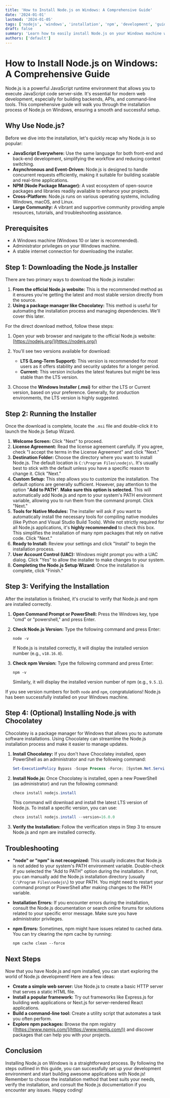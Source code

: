```yaml
---
title: 'How to Install Node.js on Windows: A Comprehensive Guide'
date: '2024-01-01'
lastmod: '2024-01-05'
tags: ['nodejs', 'windows', 'installation', 'npm', 'development', 'guide', 'environment setup']
draft: false
summary: 'Learn how to easily install Node.js on your Windows machine with this step-by-step guide. Includes instructions for downloading, installing, verifying the installation, and setting up npm. Get started with Node.js development today!'
authors: ['default']
---
```


# How to Install Node.js on Windows: A Comprehensive Guide

Node.js is a powerful JavaScript runtime environment that allows you to execute JavaScript code server-side. It's essential for modern web development, especially for building backends, APIs, and command-line tools. This comprehensive guide will walk you through the installation process of Node.js on Windows, ensuring a smooth and successful setup.

## Why Use Node.js?

Before we dive into the installation, let's quickly recap why Node.js is so popular:

- **JavaScript Everywhere:** Use the same language for both front-end and back-end development, simplifying the workflow and reducing context switching.
- **Asynchronous and Event-Driven:** Node.js is designed to handle concurrent requests efficiently, making it suitable for building scalable and real-time applications.
- **NPM (Node Package Manager):** A vast ecosystem of open-source packages and libraries readily available to enhance your projects.
- **Cross-Platform:** Node.js runs on various operating systems, including Windows, macOS, and Linux.
- **Large Community:** A vibrant and supportive community providing ample resources, tutorials, and troubleshooting assistance.

## Prerequisites

- A Windows machine (Windows 10 or later is recommended).
- Administrator privileges on your Windows machine.
- A stable internet connection for downloading the installer.

## Step 1: Downloading the Node.js Installer

There are two primary ways to download the Node.js installer:

1.  **From the official Node.js website:** This is the recommended method as it ensures you're getting the latest and most stable version directly from the source.
2.  **Using a package manager like Chocolatey:** This method is useful for automating the installation process and managing dependencies. We'll cover this later.

For the direct download method, follow these steps:

1.  Open your web browser and navigate to the official Node.js website: [https://nodejs.org/](https://nodejs.org/)
2.  You'll see two versions available for download:

    - **LTS (Long-Term Support):** This version is recommended for most users as it offers stability and security updates for a longer period.
    - **Current:** This version includes the latest features but might be less stable than the LTS version.

3.  Choose the **Windows Installer (.msi)** for either the LTS or Current version, based on your preference. Generally, for production environments, the LTS version is highly suggested.

## Step 2: Running the Installer

Once the download is complete, locate the `.msi` file and double-click it to launch the Node.js Setup Wizard.

1.  **Welcome Screen:** Click "Next" to proceed.
2.  **License Agreement:** Read the license agreement carefully. If you agree, check "I accept the terms in the License Agreement" and click "Next."
3.  **Destination Folder:** Choose the directory where you want to install Node.js. The default location is `C:\Program Files\nodejs\`. It's usually best to stick with the default unless you have a specific reason to change it. Click "Next."
4.  **Custom Setup:** This step allows you to customize the installation. The default options are generally sufficient. However, pay attention to the option "**Add to PATH**". **Make sure this option is selected.** This will automatically add Node.js and npm to your system's PATH environment variable, allowing you to run them from the command prompt. Click "Next."
5.  **Tools for Native Modules:** The installer will ask if you want to automatically install the necessary tools for compiling native modules (like Python and Visual Studio Build Tools). While not strictly required for all Node.js applications, it's **highly recommended** to check this box. This simplifies the installation of many npm packages that rely on native code. Click "Next."
6.  **Ready to Install:** Review your settings and click "Install" to begin the installation process.
7.  **User Account Control (UAC):** Windows might prompt you with a UAC dialog. Click "Yes" to allow the installer to make changes to your system.
8.  **Completing the Node.js Setup Wizard:** Once the installation is complete, click "Finish."

## Step 3: Verifying the Installation

After the installation is finished, it's crucial to verify that Node.js and npm are installed correctly.

1.  **Open Command Prompt or PowerShell:** Press the Windows key, type "cmd" or "powershell," and press Enter.

2.  **Check Node.js Version:** Type the following command and press Enter:

    ```plaintext
    node -v
    ```

    If Node.js is installed correctly, it will display the installed version number (e.g., `v18.16.0`).

3.  **Check npm Version:** Type the following command and press Enter:

    ```plaintext
    npm -v
    ```

    Similarly, it will display the installed version number of npm (e.g., `9.5.1`).

If you see version numbers for both `node` and `npm`, congratulations! Node.js has been successfully installed on your Windows machine.

## Step 4: (Optional) Installing Node.js with Chocolatey

Chocolatey is a package manager for Windows that allows you to automate software installations. Using Chocolatey can streamline the Node.js installation process and make it easier to manage updates.

1.  **Install Chocolatey:** If you don't have Chocolatey installed, open PowerShell as an administrator and run the following command:

    ```powershell
    Set-ExecutionPolicy Bypass -Scope Process -Force; [System.Net.ServicePointManager]::SecurityProtocol = [System.Net.ServicePointManager]::SecurityProtocol -bor 3072; iex ((New-Object System.Net.WebClient).DownloadString('https://community.chocolatey.org/install.ps1'))
    ```

2.  **Install Node.js:** Once Chocolatey is installed, open a new PowerShell (as administrator) and run the following command:

    ```powershell
    choco install nodejs.install
    ```

    This command will download and install the latest LTS version of Node.js. To install a specific version, you can use:

    ```powershell
    choco install nodejs.install --version=16.0.0
    ```

3.  **Verify the Installation:** Follow the verification steps in Step 3 to ensure Node.js and npm are installed correctly.

## Troubleshooting

- **"node" or "npm" is not recognized:** This usually indicates that Node.js is not added to your system's PATH environment variable. Double-check if you selected the "Add to PATH" option during the installation. If not, you can manually add the Node.js installation directory (usually `C:\Program Files\nodejs\`) to your PATH. You might need to restart your command prompt or PowerShell after making changes to the PATH variable.

- **Installation Errors:** If you encounter errors during the installation, consult the Node.js documentation or search online forums for solutions related to your specific error message. Make sure you have administrator privileges.

- **npm Errors:** Sometimes, npm might have issues related to cached data. You can try clearing the npm cache by running:

  ```plaintext
  npm cache clean --force
  ```

## Next Steps

Now that you have Node.js and npm installed, you can start exploring the world of Node.js development! Here are a few ideas:

- **Create a simple web server:** Use Node.js to create a basic HTTP server that serves a static HTML file.
- **Install a popular framework:** Try out frameworks like Express.js for building web applications or Next.js for server-rendered React applications.
- **Build a command-line tool:** Create a utility script that automates a task you often perform.
- **Explore npm packages:** Browse the npm registry ([https://www.npmjs.com/](https://www.npmjs.com/)) and discover packages that can help you with your projects.

## Conclusion

Installing Node.js on Windows is a straightforward process. By following the steps outlined in this guide, you can successfully set up your development environment and start building awesome applications with Node.js! Remember to choose the installation method that best suits your needs, verify the installation, and consult the Node.js documentation if you encounter any issues. Happy coding!

